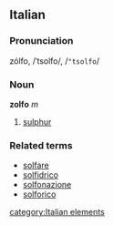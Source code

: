 ==Italian==
===Pronunciation===
zólfo, /ˈtsolfo/, /<tt>"tsolfo</tt>/
===Noun===
'''zolfo''' ''m''

# [[sulphur]]

===Related terms===
*[[solfare]]
*[[solfidrico]]
*[[solfonazione]]
*[[solforico]]

[[category:Italian elements]]